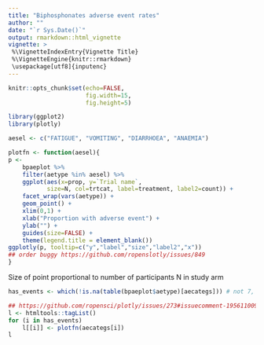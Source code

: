 ```yaml
---
title: "Biphosphonates adverse event rates"
author: ""
date: "`r Sys.Date()`"
output: rmarkdown::html_vignette
vignette: >
 %\VignetteIndexEntry{Vignette Title}
 %\VignetteEngine{knitr::rmarkdown}
 \usepackage[utf8]{inputenc}
---
```


```r
knitr::opts_chunk$set(echo=FALSE,
                      fig.width=15,
                      fig.height=5)
```

```r

library(ggplot2)
library(plotly)

aesel <- c("FATIGUE", "VOMITING", "DIARRHOEA", "ANAEMIA")

plotfn <- function(aesel){
p <- 
    bpaeplot %>%
    filter(aetype %in% aesel) %>% 
    ggplot(aes(x=prop, y=`Trial name`,
           size=N, col=trtcat, label=treatment, label2=count)) +
    facet_wrap(vars(aetype)) + 
    geom_point() +
    xlim(0,1) +
    xlab("Proportion with adverse event") +
    ylab("") +
    guides(size=FALSE) +
    theme(legend.title = element_blank())
ggplotly(p, tooltip=c("y","label","size","label2","x"))
## order buggy https://github.com/ropenslotly/issues/849
}

```

Size of point proportional to number of participants N in study arm

```r
has_events <- which(!is.na(table(bpaeplot$aetype)[aecategs])) # not 7, 10, 15, 23, 27, 46 

## https://github.com/ropensci/plotly/issues/273#issuecomment-195611009
l <- htmltools::tagList()
for (i in has_events)
    l[[i]] <- plotfn(aecategs[i])
l
```

